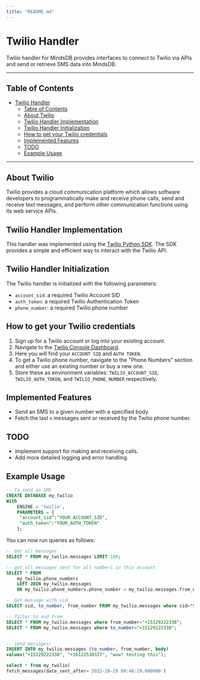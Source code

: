 ```yaml
---
title: "README.md"
---
```




# Twilio Handler

Twilio handler for MindsDB provides interfaces to connect to Twilio via APIs and send or retrieve SMS data into MindsDB.

---

## Table of Contents

- [Twilio Handler](#twilio-handler)
  - [Table of Contents](#table-of-contents)
  - [About Twilio](#about-twilio)
  - [Twilio Handler Implementation](#twilio-handler-implementation)
  - [Twilio Handler Initialization](#twilio-handler-initialization)
  - [How to get your Twilio credentials](#how-to-get-your-twilio-credentials)
  - [Implemented Features](#implemented-features)
  - [TODO](#todo)
  - [Example Usage](#example-usage)

---

## About Twilio

Twilio provides a cloud communication platform which allows software developers to programmatically make and receive phone calls, send and receive text messages, and perform other communication functions using its web service APIs.

## Twilio Handler Implementation

This handler was implemented using the [Twilio Python SDK](https://www.twilio.com/docs/libraries/python). The SDK provides a simple and efficient way to interact with the Twilio API.

## Twilio Handler Initialization

The Twilio handler is initialized with the following parameters:

- `account_sid`: a required Twilio Account SID
- `auth_token`: a required Twilio Authentication Token
- `phone_number`: a required Twilio phone number

## How to get your Twilio credentials

1. Sign up for a Twilio account or log into your existing account.
2. Navigate to the [Twilio Console Dashboard](https://www.twilio.com/console).
3. Here you will find your `ACCOUNT SID` and `AUTH TOKEN`.
4. To get a Twilio phone number, navigate to the "Phone Numbers" section and either use an existing number or buy a new one.
5. Store these as environment variables: `TWILIO_ACCOUNT_SID`, `TWILIO_AUTH_TOKEN`, and `TWILIO_PHONE_NUMBER` respectively.

## Implemented Features

- Send an SMS to a given number with a specified body.
- Fetch the last `n` messages sent or received by the Twilio phone number.

## TODO

- Implement support for making and receiving calls.
- Add more detailed logging and error handling.

## Example Usage

```sql
-- To send an SMS
CREATE DATABASE my_twilio
With 
    ENGINE = 'twilio',
    PARAMETERS = {
     "account_sid":"YOUR_ACCOUNT_SID",
     "auth_token":"YOUR_AUTH_TOKEN"
    };
```

You can now run queries as follows:

```sql
-- Get all messages 
SELECT * FROM my_twilio.messages LIMIT 100;

-- get all messages sent for all numbers in this account
SELECT * FROM 
    my_twilio.phone_numbers 
    LEFT JOIN my_twilio.messages 
    ON my_twilio.phone_numbers.phone_number = my_twilio.messages.from_number;

-- Get message with sid
SELECT sid, to_number, from_number FROM my_twilio.messages where sid="SMbefbd64e3caa7d4c147a0aab82d47";

-- filter to and from
SELECT * FROM my_twilio.messages where from_number="+15129222338";
SELECT * FROM my_twilio.messages where to_number="+15129222338";


-- send messages:
INSERT INTO my_twilio.messages (to_number, from_number, body)
values("+15129222338", "+16122530327", "wow! testing this");

select * from my_twilio(
fetch_messages(date_sent_after='2022-10-29 09:46:29.000000')
```
